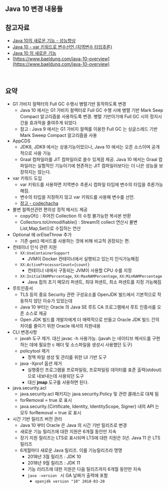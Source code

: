 ## Java 10 변경 내용들



## 참고자료

- [Java 10의 새로운 기능 - 성능향상](https://mslim8803.tistory.com/44)
- [Java 10 - var 키워드로 변수선언 (지역변수 타입추론)](https://codechacha.com/ko/java-local-variable-type-inference/)
- [Java 10 의 새로운 기능](https://recordsoflife.tistory.com/425)
- [https://www.baeldung.com/java-10-overview](https://www.baeldung.com/java-10-overview)



<br/>



## 요약

- G1 가비지 컬렉터의 Full GC 수행시 병렬기반 동작하도록 변경
  - Java 10 에서는 G1 가비지 컬렉터로 Full GC 수행 시에 병렬 기반 Mark Seep Compact 알고리즘을 사용하도록 변경. 병렬 기반이기에 Full GC 시의 정지시간을 효과적을 줄여주게 되었다.
  - 참고 : Java 9 에서는 G1 가비지 컬렉를 이용한 Full GC 는 싱글스레드 기반 Mark Sweep Compact 알고리즘을 사용
- AppCDS 
  - JDK8, JDK9 에서는 상용기능이었으나, Java 10 에서는 오픈 소스이며 공개적으로 사용 가능
  - Graal 컴파일러를 JIT 컴파일러로 쓸수 있게끔 제공. Java 10 에서는 Graal 컴파일러는 실험적인 기능이기에 현존하는 JIT 컴파일러보다는 더 나은 성능을 보장하지는 않는다.
- var 키워드 도입
  - var 키워드를 사용하면 지역변수 추론시 컴파일 타임에 변수의 타입을 추론가능해짐. 
  - 변수의 타입을 지정하지 않고 var 키워드를 사용해 변수를 선언.
  - [참고 - codechacha](https://codechacha.com/ko/java-local-variable-type-inference/)
- 불변 컬렉션관련 편의성 정적 메서드 제공
  - copyOf() : 주어진 Collection 의 수정 불가능한 복사본 반환
  - Collectors.toUnmodifiable() : Stream의 collect 연산시 불변 List,Map,Set으로 수집하는 연산
- Optional 에 orElseThrow 추가
  - 기존 get() 메서드를 사용하는 것에 비해 비교적 권장되는 편.
- 컨테이너 인식 관련 지원
  - `XX:UseContainerSupport`
    - JVM이 Docker 컨테이너에서 실행되고 있는지 인식가능해짐
  - `XX:ActiveProcessorCount={count}`
    - 컨테이너 내에서 구동되는 JVM이 사용할 CPU 수를 지정
  - `XX:InitialRAMPercentage`, `XX:MaxRAMPercentage`, `XX:MinRAMPercentage` 
    - Java 힙의 초기 메모리 퍼센트, 최대 퍼센트, 최소 퍼센트를 지정 가능해짐
- 루트인증서
  - TLS 등의 중요 Security 관련 구성요소를 OpenJDK 빌드에서 기본적으로 작동하지 않던 이슈가 있었는데
  - Java 10 부터는 Oracle 의 Java SE 루트 CA 프로그램에서 루트 인증서를 오픈 소스로 제공
  - Open JDK 빌드를 개발자에게 더 매력적으로 만들고 Oracle JDK 빌드 간의 차이를 줄이기 위한 Oracle 에서의 지원내용
- CLI 변경사항
  - javah 도구 제거. 대신 javac -h 사용가능. (javah 는 네이티브 메서드를 구현하는 데에 필요한 c 헤더 및 소스파일을 생성시 사용했던 도구)
  - policytool 제거
    - 정책 파일 생성 및 관리를 위한 UI 기반 도구
  - java -Xprof 옵션 제거
    - 실행중인 프로그램을 프로파일링, 프로파일링 데이터를 표준 출력(stdout)으로 내보내는데 사용되던 도구
    - 대신 **jmap** 도구를 사용하면 된다.
- java.security.acl
  - java.security.acl 패키지는 java.security.Policy 및 관련 클래스로 대체 됨
  - forRemoval = true 로 표시
  - java.security.{Cirtificate, Identity, IdentityScope, Signer} 내의 API 는 모두 forRemoval = true 로 표시
- 시간 기반 릴리즈 버전 관리
  - Java 10 부터 Oracle 은 Java 의 시간 기반 릴리즈로 변경
  - 새로운 기능 릴리즈에 대한 지원은 6개월 동안만 지속
  - 장기 지원 릴리즈는 LTS로 표시되며 LTS에 대한 지원은 3년. Java 11 은 LTS 릴리즈
  - 6개월마다 새로운 Java 릴리즈. 이를 기능릴리즈라 명명
    - 2018년 3월 릴리즈 : JDK 10
    - 2018년 9월 릴리즈 : JDK 11
    - 기능 리리즈에 대한 지원은 다음 릴리즈까지 6개월 동안만 지속
    - `java -version ` 시 GA 날짜가 출력에 포함
      - `openjdk version "10" 2018-03-20`



<br/>



